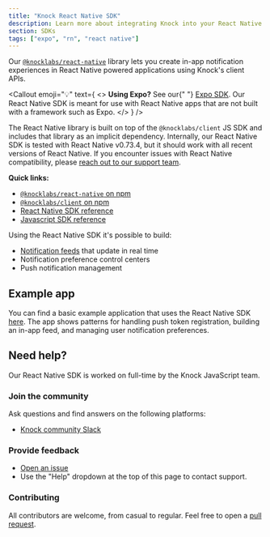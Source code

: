 ```yaml
---
title: "Knock React Native SDK"
description: Learn more about integrating Knock into your React Native applications through our React Native SDKs.
section: SDKs
tags: ["expo", "rn", "react native"]
---
```


Our [`@knocklabs/react-native`](https://www.npmjs.com/package/@knocklabs/react-native) library lets you create in-app notification experiences in React Native powered applications using Knock's client APIs.

<Callout
  emoji="💡"
  text={
    <>
      <strong>Using Expo?</strong> See our{" "}
      <a href="/in-app-ui/expo/sdk/overview">Expo SDK</a>. Our React Native SDK is meant
      for use with React Native apps that are not built with a framework such as
      Expo.
    </>
  }
/>

The React Native library is built on top of the `@knocklabs/client` JS SDK and includes that library as an implicit dependency. Internally, our React Native SDK is tested with React Native v0.73.4, but it should work with all recent versions of React Native. If you encounter issues with React Native compatibility, please [reach out to our support team](mailto:support@knock.app).

**Quick links:**

- [`@knocklabs/react-native` on npm](https://www.npmjs.com/package/@knocklabs/react-native)
- [`@knocklabs/client` on npm](https://www.npmjs.com/package/@knocklabs/client)
- [React Native SDK reference](/in-app-ui/react-native/sdk/reference)
- [Javascript SDK reference](/in-app-ui/javascript/sdk/reference)

Using the React Native SDK it's possible to build:

- [Notification feeds](/in-app-ui/react-native/notification-feeds) that update in real time
- Notification preference control centers
- Push notification management

## Example app

You can find a basic example application that uses the React Native SDK [here](https://github.com/knocklabs/javascript/tree/main/examples/react-native-example). The app shows patterns for handling push token registration, building an in-app feed, and managing user notification preferences.

## Need help?

Our React Native SDK is worked on full-time by the Knock JavaScript team.

### Join the community

Ask questions and find answers on the following platforms:

- [Knock community Slack](https://knock.app/join-slack)

### Provide feedback

- [Open an issue](https://github.com/knocklabs/javascript/issues/new)
- Use the "Help" dropdown at the top of this page to contact support.

### Contributing

All contributors are welcome, from casual to regular. Feel free to open a [pull request](https://github.com/knocklabs/javascript/pulls/new).
